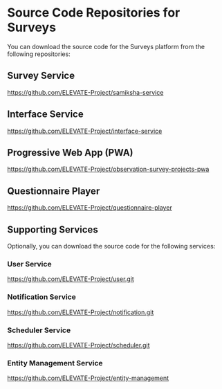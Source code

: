 
# Source Code Repositories for Surveys

You can download the source code for the Surveys platform from the following repositories:

## Survey Service

https://github.com/ELEVATE-Project/samiksha-service

## Interface Service

https://github.com/ELEVATE-Project/interface-service

## Progressive Web App (PWA)

https://github.com/ELEVATE-Project/observation-survey-projects-pwa

## Questionnaire Player

https://github.com/ELEVATE-Project/questionnaire-player

## Supporting Services 

Optionally, you can download the source code for the following services:

### User Service

https://github.com/ELEVATE-Project/user.git

### Notification Service

https://github.com/ELEVATE-Project/notification.git

### Scheduler Service

https://github.com/ELEVATE-Project/scheduler.git

### Entity Management Service

https://github.com/ELEVATE-Project/entity-management
